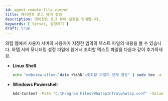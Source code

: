 ```yaml
---
id: agent-remote-file-viewer
title: 에이전트 로그 뷰어 설정
description: 에이전트 로그 뷰어 설정을 안내합니다.
keywords: [ Server, 설정하기 ]
draft: true
---
```


와탭 웹에서 사용자 서버의 사용자가 지정한 임의의 텍스트 파일의 내용을 볼 수 있습니다. 와탭 서버 모니터링 설정 파일에 웹에서 조회할 텍스트 파일을 다음과 같이 추가하세요.

* **Linux Shell**
    ```bash title=SH
    echo "webview.allow.`date +%s%N`=조회할 파일의 전체 경로" | sudo tee -a /usr/whatap/infra/conf/whatap.conf
    ```

* **Windows Powershell**
    ```bash title=SH
    Add-Content -Path "C:\Program Files\WhatapInfra\whatap.conf" -Value "webview.allow.$(Get-Date -uformat %s)=조회할 파일의 전체 경로"
    ```

<!-- 

0307
기존 원격 파일 뷰어
에이전트 로그 뷰어로 변경

0523

보안 이유로 기능 제거

-->